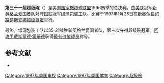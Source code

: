 {{noteTA
|1=zh-cn:超级碗; zh-tw:超級盃; zh-hk:超級碗;
}}
'''第三十一届超级碗'''（{{lang|en|Super Bowl XXXI}}）是美国[[国家橄榄球联盟|国家橄榄球联盟]]1996赛季的总决赛，由[[美国橄榄球联合会|美联]]冠军[[新英格兰爱国者|新英格兰爱国者]]队对阵[[国家橄榄球联合会|国联]]冠军[[绿湾包装工|绿湾包装工]]队。比赛于1997年1月26日在[[新奥尔良|新奥尔良]]的[[路易斯安娜超级巨蛋|路易斯安娜超级巨蛋]]举行。

最终，绿湾包装工队以35-21战胜新英格兰爱国者队，第三次夺得超级碗冠军。[[回攻手|回攻手]][[戴斯蒙德·霍華德|戴斯蒙德·霍華德]]获得[[超级碗最有价值球员|最有价值球员]]称号。

== 参考文献 ==
{{ReflistH}}
* {{cite web|url=http://www.nfl.com/superbowl/history/recap/sb{{lc:XXXI}}|title=Super Bowl XXXI|publisher=Official NFL web site}}{{Dead link|date=2018年6月 |bot=InternetArchiveBot |fix-attempted=no }}{{en}}
{{ReflistF}}

{{Super Bowl}}

[[Category:1997年美国电视|Category:1997年美国电视]]
[[Category:1997年美国体育|Category:1997年美国体育]]
[[Category:超級碗|Category:超級碗]]

{{American Football-stub}}